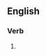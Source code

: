 ==English==

===Verb===
{{head|en|verb form}}

# {{present participle of|vellicate|lang=en|nocat=1}}